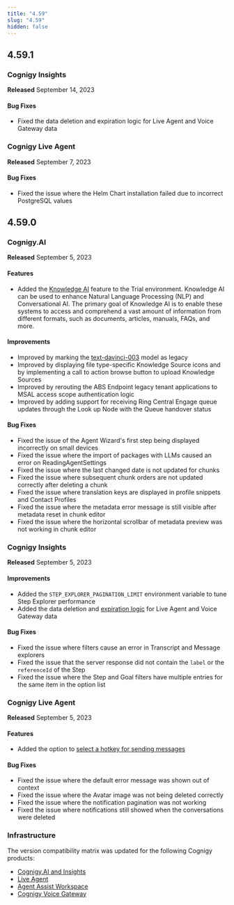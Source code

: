 ```yaml
---
title: "4.59"
slug: "4.59"
hidden: false
---
```



<ReleaseNotesGoogleConversationalActionsRemoved/>

<ReleaseNotesCompatibilityMatrix/>

## 4.59.1

### Cognigy Insights

**Released** September 14, 2023

#### Bug Fixes

- Fixed the data deletion and expiration logic for Live Agent and Voice Gateway data

### Cognigy Live Agent

**Released** September 7, 2023

#### Bug Fixes

- Fixed the issue where the Helm Chart installation failed due to incorrect PostgreSQL values

## 4.59.0

### Cognigy.AI

**Released** September 5, 2023

#### Features

- Added the [Knowledge AI](/ai/agents/develop/knowledge-ai/overview) feature to the Trial environment. Knowledge AI can be used to enhance Natural Language Processing (NLP) and Conversational AI. The primary goal of Knowledge AI is to enable these systems to access and comprehend a vast amount of information from different formats, such as documents, articles, manuals, FAQs, and more.

#### Improvements

- Improved by marking the [text-davinci-003](/ai/agents/develop/gen-ai-and-llms/model-support-by-feature) model as legacy
- Improved by displaying file type-specific Knowledge Source icons and by implementing a call to action browse button to upload Knowledge Sources
- Improved by rerouting the ABS Endpoint legacy tenant applications to MSAL access scope authentication logic
- Improved by adding support for receiving Ring Central Engage queue updates through the Look up Node with the Queue handover status

#### Bug Fixes

- Fixed the issue of the Agent Wizard's first step being displayed incorrectly on small devices
- Fixed the issue where the import of packages with LLMs  caused an error on ReadingAgentSettings
- Fixed the issue where the last changed date is not updated for chunks
- Fixed the issue where subsequent chunk orders are not updated correctly after deleting a chunk
- Fixed the issue where translation keys are displayed in profile snippets and Contact Profiles
- Fixed the issue where the metadata error message is still visible after metadata reset in chunk editor
- Fixed the issue where the horizontal scrollbar of metadata preview was not working in chunk editor

### Cognigy Insights

**Released** September 5, 2023

#### Improvements

- Added the `STEP_EXPLORER_PAGINATION_LIMIT` environment variable to tune Step Explorer performance
- Added the data deletion and [expiration logic](/insights/data-management/data-expiration) for Live Agent and Voice Gateway data

#### Bug Fixes

- Fixed the issue where filters cause an error in Transcript and Message explorers
- Fixed the issue that the server response did not contain the `label` or the `referenceId` of the Step
- Fixed the issue where the Step and Goal filters have multiple entries for the same item in the option list

### Cognigy Live Agent

**Released** September 5, 2023

#### Features

- Added the option to [select a hotkey for sending messages](/live-agent/profile-settings#hotkey-to-send-messages)

#### Bug Fixes

- Fixed the issue where the default error message was shown out of context
- Fixed the issue where the Avatar image was not being deleted correctly
- Fixed the issue where the notification pagination was not working
- Fixed the issue where notifications still showed when the conversations were deleted

### Infrastructure

The version compatibility matrix was updated for the following Cognigy products:

- [Cognigy.AI and Insights](/ai/administer/installation/version-compatibility-matrix)
- [Live Agent](/live-agent/installation/deployment/version-compatibility-matrix)
- [Agent Assist Workspace](/agent-copilot/installation/version-compatibility-matrix)
- [Cognigy Voice Gateway](/voice-gateway/installation/version-compatibility-matrix)